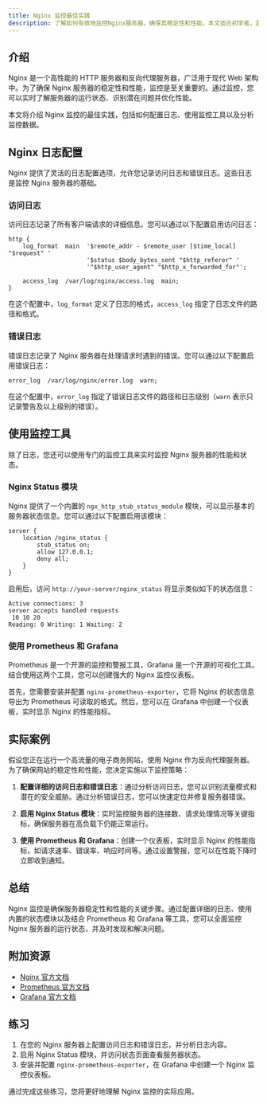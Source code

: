 ```yaml
---
title: Nginx 监控最佳实践
description: 了解如何有效地监控Nginx服务器，确保其稳定性和性能。本文适合初学者，涵盖基本概念、工具和实际案例。
---
```


## 介绍

Nginx 是一个高性能的 HTTP 服务器和反向代理服务器，广泛用于现代 Web 架构中。为了确保 Nginx 服务器的稳定性和性能，监控是至关重要的。通过监控，您可以实时了解服务器的运行状态、识别潜在问题并优化性能。

本文将介绍 Nginx 监控的最佳实践，包括如何配置日志、使用监控工具以及分析监控数据。

## Nginx 日志配置

Nginx 提供了灵活的日志配置选项，允许您记录访问日志和错误日志。这些日志是监控 Nginx 服务器的基础。

### 访问日志

访问日志记录了所有客户端请求的详细信息。您可以通过以下配置启用访问日志：

```nginx
http {
    log_format  main  '$remote_addr - $remote_user [$time_local] "$request" '
                      '$status $body_bytes_sent "$http_referer" '
                      '"$http_user_agent" "$http_x_forwarded_for"';

    access_log  /var/log/nginx/access.log  main;
}
```

在这个配置中，`log_format` 定义了日志的格式，`access_log` 指定了日志文件的路径和格式。

### 错误日志

错误日志记录了 Nginx 服务器在处理请求时遇到的错误。您可以通过以下配置启用错误日志：

```nginx
error_log  /var/log/nginx/error.log  warn;
```

在这个配置中，`error_log` 指定了错误日志文件的路径和日志级别（`warn` 表示只记录警告及以上级别的错误）。

## 使用监控工具

除了日志，您还可以使用专门的监控工具来实时监控 Nginx 服务器的性能和状态。

### Nginx Status 模块

Nginx 提供了一个内置的 `ngx_http_stub_status_module` 模块，可以显示基本的服务器状态信息。您可以通过以下配置启用该模块：

```nginx
server {
    location /nginx_status {
        stub_status on;
        allow 127.0.0.1;
        deny all;
    }
}
```

启用后，访问 `http://your-server/nginx_status` 将显示类似如下的状态信息：

```
Active connections: 3
server accepts handled requests
 10 10 20
Reading: 0 Writing: 1 Waiting: 2
```

### 使用 Prometheus 和 Grafana

Prometheus 是一个开源的监控和警报工具，Grafana 是一个开源的可视化工具。结合使用这两个工具，您可以创建强大的 Nginx 监控仪表板。

首先，您需要安装并配置 `nginx-prometheus-exporter`，它将 Nginx 的状态信息导出为 Prometheus 可读取的格式。然后，您可以在 Grafana 中创建一个仪表板，实时显示 Nginx 的性能指标。

## 实际案例

假设您正在运行一个高流量的电子商务网站，使用 Nginx 作为反向代理服务器。为了确保网站的稳定性和性能，您决定实施以下监控策略：

1. **配置详细的访问日志和错误日志**：通过分析访问日志，您可以识别流量模式和潜在的安全威胁。通过分析错误日志，您可以快速定位并修复服务器错误。

2. **启用 Nginx Status 模块**：实时监控服务器的连接数、请求处理情况等关键指标，确保服务器在高负载下仍能正常运行。

3. **使用 Prometheus 和 Grafana**：创建一个仪表板，实时显示 Nginx 的性能指标，如请求速率、错误率、响应时间等。通过设置警报，您可以在性能下降时立即收到通知。

## 总结

Nginx 监控是确保服务器稳定性和性能的关键步骤。通过配置详细的日志、使用内置的状态模块以及结合 Prometheus 和 Grafana 等工具，您可以全面监控 Nginx 服务器的运行状态，并及时发现和解决问题。

## 附加资源

- [Nginx 官方文档](https://nginx.org/en/docs/)
- [Prometheus 官方文档](https://prometheus.io/docs/)
- [Grafana 官方文档](https://grafana.com/docs/)

## 练习

1. 在您的 Nginx 服务器上配置访问日志和错误日志，并分析日志内容。
2. 启用 Nginx Status 模块，并访问状态页面查看服务器状态。
3. 安装并配置 `nginx-prometheus-exporter`，在 Grafana 中创建一个 Nginx 监控仪表板。

通过完成这些练习，您将更好地理解 Nginx 监控的实际应用。